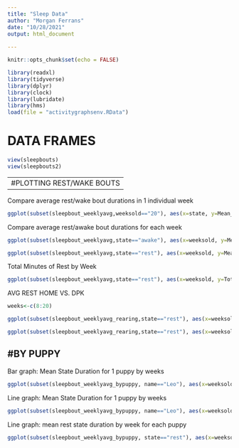 ```yaml
---
title: "Sleep Data"
author: "Morgan Ferrans"
date: "10/28/2021"
output: html_document  
 
---
```


```r
knitr::opts_chunk$set(echo = FALSE)

```

```r
library(readxl)    
library(tidyverse)
library(dplyr)
library(clock)
library(lubridate)
library(hms)
load(file = "activitygraphsenv.RData")
```


# DATA FRAMES
```r
view(sleepbouts)
view(sleepbouts2)
```


---
#PLOTTING REST/WAKE BOUTS
---

Compare average rest/wake bout durations in 1 individual week
```r
ggplot(subset(sleepbout_weeklyavg,weeksold=="20"), aes(x=state, y=Mean_mins))+ geom_col(aes(fill=state)) + ggtitle("Average Sleep/Awake Bout Duration: 20 weeks") + xlab("State")+ ylab("Mean State Duration (min)") + labs(colour = "State")
```
Compare average rest/awake bout durations for each week
```r
ggplot(subset(sleepbout_weeklyavg,state=="awake"), aes(x=weeksold, y=Mean_mins))+ geom_col(aes(fill=weeksold)) + ggtitle("Avg Duration of Awake Bouts by Week") + xlab("Weeks Old")+ ylab("Mean State Duration (min)") + labs(colour = "Age (weeks)")

ggplot(subset(sleepbout_weeklyavg,state=="rest"), aes(x=weeksold, y=Mean_mins))+ geom_col(aes(fill=weeksold)) + ggtitle("Avg Duration of Rest Bouts by Week") + xlab("Weeks Old")+ ylab("Mean State Duration (min)") + labs(colour = "Age (weeks)")

```
Total Minutes of Rest by Week
```r
ggplot(subset(sleepbout_weeklyavg,state=="rest"), aes(x=weeksold, y=Total_mins))+ geom_col(aes(fill=weeksold)) + ggtitle("Average Total Rest by Week") + xlab("Weeks Old")+ ylab("Total Rest (min)") + labs(colour = "Age (weeks)")
```
AVG REST HOME VS. DPK 
```r
weeks<-c(8:20)

ggplot(subset(sleepbout_weeklyavg_rearing,state=="rest"), aes(x=weeksold, y=Mean_mins, colour=rearing, group=rearing)) + geom_point() + geom_line() + ggtitle("Avg Duration of Rest Bouts by Week: Home vs. DPK") + xlab("Weeks Old")+ ylab("Avg State Duration (min)") + labs(colour = "Rearing") + scale_x_continuous(breaks=weeks)

ggplot(subset(sleepbout_weeklyavg_rearing,state=="rest"), aes(x=weeksold, y=Total_mins, colour=rearing, group=rearing)) + geom_point() + geom_line() + ggtitle("Average Total Rest by Week: Home vs. DPK") + xlab("Weeks Old")+ ylab("Rest (mins)") + labs(colour = "Rearing") + scale_x_continuous(breaks=weeks)
```



  #BY PUPPY
---
Bar graph: Mean State Duration for 1 puppy by weeks
```r
ggplot(subset(sleepbout_weeklyavg_bypuppy, name=="Leo"), aes(x=weeksold, y=Mean_mins))+ geom_col(aes(fill=state)) + ggtitle("Leo: Mean Rest State Duration by Week") + xlab("Weeks Old")+ ylab("Mean State Duration (min)") + labs(colour = "Age (weeks)")+ scale_x_continuous(breaks=weeks)
```
Line graph: Mean State Duration for 1 puppy by weeks
```r
ggplot(subset(sleepbout_weeklyavg_bypuppy, name=="Leo"), aes(x=weeksold, y=Mean_mins, group=state))+ geom_line(aes(colour=state)) + ggtitle("Leo: Mean Rest State Duration by Week") + xlab("Weeks Old")+ ylab("Mean State Duration (min)") + labs(colour = "Age (weeks)")+ scale_x_continuous(breaks=weeks)
```
Line graph: mean rest state duration by week for each puppy
```r
ggplot(subset(sleepbout_weeklyavg_bypuppy, state=="rest"), aes(x=weeksold, y=Mean_mins, group=name))+ geom_line(aes(colour=name)) + ggtitle("Mean Rest State Duration by Week") + xlab("Weeks Old")+ ylab("Mean State Duration (min)") + labs(colour = "Age (weeks)")+ scale_x_continuous(breaks=weeks)
```
